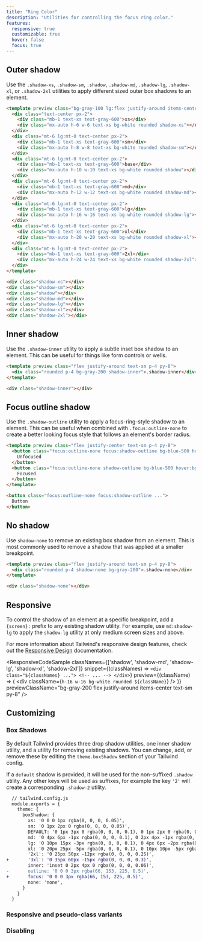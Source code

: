 ```yaml
---
title: "Ring Color"
description: "Utilities for controlling the focus ring color."
features:
  responsive: true
  customizable: true
  hover: false
  focus: true
---
```




## Outer shadow

Use the `.shadow-xs`, `.shadow-sm`, `.shadow`, `.shadow-md`, `.shadow-lg`, `.shadow-xl`, or `.shadow-2xl` utilities to apply different sized outer box shadows to an element.

```html
<template preview class="bg-gray-100 lg:flex justify-around items-center text-sm p-4 py-8">
  <div class="text-center px-2">
    <div class="mb-1 text-xs text-gray-600">xs</div>
    <div class="mx-auto h-6 w-6 text-xs bg-white rounded shadow-xs"></div>
  </div>
  <div class="mt-6 lg:mt-0 text-center px-2">
    <div class="mb-1 text-xs text-gray-600">sm</div>
    <div class="mx-auto h-8 w-8 text-xs bg-white rounded shadow-sm"></div>
  </div>
  <div class="mt-6 lg:mt-0 text-center px-2">
    <div class="mb-1 text-xs text-gray-600">base</div>
    <div class="mx-auto h-10 w-10 text-xs bg-white rounded shadow"></div>
  </div>
  <div class="mt-6 lg:mt-0 text-center px-2">
    <div class="mb-1 text-xs text-gray-600">md</div>
    <div class="mx-auto h-12 w-12 text-xs bg-white rounded shadow-md"></div>
  </div>
  <div class="mt-6 lg:mt-0 text-center px-2">
    <div class="mb-1 text-xs text-gray-600">lg</div>
    <div class="mx-auto h-16 w-16 text-xs bg-white rounded shadow-lg"></div>
  </div>
  <div class="mt-6 lg:mt-0 text-center px-2">
    <div class="mb-1 text-xs text-gray-600">xl</div>
    <div class="mx-auto h-20 w-20 text-xs bg-white rounded shadow-xl"></div>
  </div>
  <div class="mt-6 lg:mt-0 text-center px-2">
    <div class="mb-1 text-xs text-gray-600">2xl</div>
    <div class="mx-auto h-24 w-24 text-xs bg-white rounded shadow-2xl"></div>
  </div>
</template>

<div class="shadow-xs"></div>
<div class="shadow-sm"></div>
<div class="shadow"></div>
<div class="shadow-md"></div>
<div class="shadow-lg"></div>
<div class="shadow-xl"></div>
<div class="shadow-2xl"></div>
```

## Inner shadow

Use the `.shadow-inner` utility to apply a subtle inset box shadow to an element. This can be useful for things like form controls or wells.

```html
<template preview class="flex justify-around text-sm p-4 py-8">
  <div class="rounded p-4 bg-gray-200 shadow-inner">.shadow-inner</div>
</template>

<div class="shadow-inner"></div>
```

## Focus outline shadow

Use the `.shadow-outline` utility to apply a focus-ring-style shadow to an element. This can be useful when combined with `.focus:outline-none` to create a better looking focus style that follows an element's border radius.

```html
<template preview class="flex justify-center text-sm p-4 py-8">
  <button class="focus:outline-none focus:shadow-outline bg-blue-500 hover:bg-blue-600 text-white font-bold py-2 px-4 rounded w-32 mr-6">
    Unfocused
  </button>
  <button class="focus:outline-none shadow-outline bg-blue-500 hover:bg-blue-600 text-white font-bold py-2 px-4 rounded w-32">
    Focused
  </button>
</template>

<button class="focus:outline-none focus:shadow-outline ...">
  Button
</button>
```

## No shadow

Use `shadow-none` to remove an existing box shadow from an element. This is most commonly used to remove a shadow that was applied at a smaller breakpoint.

```html
<template preview class="flex justify-around text-sm p-4 py-8">
  <div class="rounded p-4 shadow-none bg-gray-200">.shadow-none</div>
</template>

<div class="shadow-none"></div>
```

## Responsive

To control the shadow of an element at a specific breakpoint, add a `{screen}:` prefix to any existing shadow utility. For example, use `md:shadow-lg` to apply the `shadow-lg` utility at only medium screen sizes and above.

For more information about Tailwind's responsive design features, check out the [Responsive Design](/docs/responsive-design) documentation.

<ResponsiveCodeSample
  classNames={['shadow', 'shadow-md', 'shadow-lg', 'shadow-xl', 'shadow-2xl']}
  snippet={(classNames) => `
    <div class="${classNames} ...">
      <!-- ... -->
    </div>
  `}
  preview={(className) => (
    <div className={`h-16 w-16 bg-white rounded ${className}`} />
  )}
  previewClassName="bg-gray-200 flex justify-around items-center text-sm py-8"
/>

## Customizing

### Box Shadows

By default Tailwind provides three drop shadow utilities, one inner shadow utility, and a utility for removing existing shadows. You can change, add, or remove these by editing the `theme.boxShadow` section of your Tailwind config.

If a `default` shadow is provided, it will be used for the non-suffixed `.shadow` utility. Any other keys will be used as suffixes, for example the key `'2'` will create a corresponding `.shadow-2` utility.

```diff
  // tailwind.config.js
  module.exports = {
    theme: {
      boxShadow: {
        xs: '0 0 0 1px rgba(0, 0, 0, 0.05)',
        sm: '0 1px 2px 0 rgba(0, 0, 0, 0.05)',
        DEFAULT: '0 1px 3px 0 rgba(0, 0, 0, 0.1), 0 1px 2px 0 rgba(0, 0, 0, 0.06)',
        md: '0 4px 6px -1px rgba(0, 0, 0, 0.1), 0 2px 4px -1px rgba(0, 0, 0, 0.06)',
        lg: '0 10px 15px -3px rgba(0, 0, 0, 0.1), 0 4px 6px -2px rgba(0, 0, 0, 0.05)',
        xl: '0 20px 25px -5px rgba(0, 0, 0, 0.1), 0 10px 10px -5px rgba(0, 0, 0, 0.04)',
        '2xl': '0 25px 50px -12px rgba(0, 0, 0, 0.25)',
+       '3xl': '0 35px 60px -15px rgba(0, 0, 0, 0.3)',
        inner: 'inset 0 2px 4px 0 rgba(0, 0, 0, 0.06)',
-       outline: '0 0 0 3px rgba(66, 153, 225, 0.5)',
+       focus: '0 0 0 3px rgba(66, 153, 225, 0.5)',
        none: 'none',
      }
    }
  }
```

### Responsive and pseudo-class variants

<Variants plugin="ringColor" />

### Disabling

<Disabling plugin="ringColor" />
